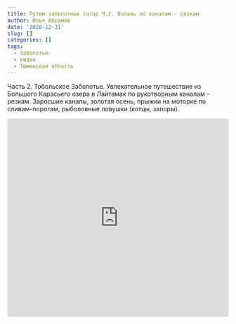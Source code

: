 ```yaml
---
title: Путем заболотных татар Ч.2. Вплавь по каналам - резкам
author: Илья Абрамов
date: '2020-12-31'
slug: []
categories: []
tags:
  - Заболотье
  - видео
  - Тюменская область
---
```


Часть 2. Тобольское Заболотье. Увлекательное путешествие из Большого Карасьего озера в Лайтамак по рукотворным каналам - резкам. Заросшие каналы, золотая осень, прыжки на моторке по сливам-порогам, рыболовные ловушки (котцы, запоры).

<iframe width="100%" height="450" src="https://www.youtube.com/embed/A2-a1kC5LWc" title="YouTube video player" frameborder="0" allow="accelerometer; autoplay; clipboard-write; encrypted-media; gyroscope; picture-in-picture" allowfullscreen></iframe>